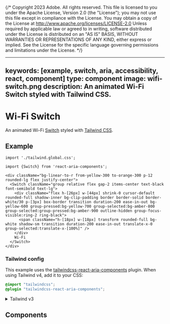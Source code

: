 {/* Copyright 2023 Adobe. All rights reserved.
This file is licensed to you under the Apache License, Version 2.0 (the "License");
you may not use this file except in compliance with the License. You may obtain a copy
of the License at http://www.apache.org/licenses/LICENSE-2.0
Unless required by applicable law or agreed to in writing, software distributed under
the License is distributed on an "AS IS" BASIS, WITHOUT WARRANTIES OR REPRESENTATIONS
OF ANY KIND, either express or implied. See the License for the specific language
governing permissions and limitations under the License. */}



---
keywords: [example, switch, aria, accessibility, react, component]
type: component
image: wifi-switch.png
description: An animated Wi-Fi Switch styled with Tailwind CSS.
---

# Wi-Fi Switch

An animated Wi-Fi [Switch](../Switch.html) styled with [Tailwind CSS](https://tailwindcss.com/).

## Example

```tsx import
import './tailwind.global.css';
```

```tsx example standalone
import {Switch} from 'react-aria-components';

<div className="bg-linear-to-r from-yellow-300 to-orange-300 p-12 rounded-lg flex justify-center">
  <Switch className="group relative flex gap-2 items-center text-black font-semibold text-lg">
    <div className="flex h-[26px] w-[44px] shrink-0 cursor-default rounded-full shadow-inner bg-clip-padding border border-solid border-white/30 p-[3px] box-border transition duration-200 ease-in-out bg-yellow-600 group-pressed:bg-yellow-700 group-selected:bg-amber-800 group-selected:group-pressed:bg-amber-900 outline-hidden group-focus-visible:ring-2 ring-black">
      <span className="h-[18px] w-[18px] transform rounded-full bg-white shadow-sm transition duration-200 ease-in-out translate-x-0 group-selected:translate-x-[100%]" />
    </div>
    Wi-Fi
  </Switch>
</div>
```

### Tailwind config

This example uses the [tailwindcss-react-aria-components](../styling.html#plugin) plugin. When using Tailwind v4, add it to your CSS:

```css render=false
@import "tailwindcss";
@plugin "tailwindcss-react-aria-components";
```

<details>

<summary style={{fontWeight: 'bold'}}><ChevronRight size="S" /> Tailwind v3</summary>

When using Tailwind v3, add the plugin to your `tailwind.config.js` instead:

```tsx
module.exports = {
  // ...
  plugins: [
    require('tailwindcss-react-aria-components')
  ]
};
```

**Note**: When using Tailwind v3, install `tailwindcss-react-aria-components` version 1.x instead of 2.x.

</details>

## Components

<section className={styles.cardGroup} data-size="small">

<ExampleCard
  url="../Switch.html"
  title="Switch"
  description="A switch allows a user to turn a setting on or off.">
  <Switch />
</ExampleCard>

</section>

